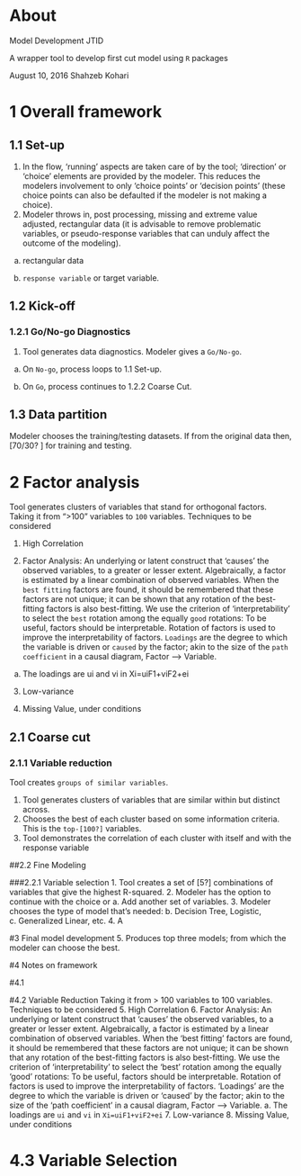 

# About
Model Development JTID

A wrapper tool to develop first cut model using `R` packages

August 10, 2016
Shahzeb Kohari


# 1	Overall framework

## 1.1	Set-up
1.	In the flow, 'running' aspects are taken care of by the tool; 'direction' or 'choice' elements are provided by the modeler. This reduces the modelers involvement to only 'choice points' or 'decision points' (these choice points can also be defaulted if the modeler is not making a choice).
2.	Modeler throws in, post processing, missing and extreme value adjusted, rectangular data (it is advisable to remove problematic variables, or pseudo-response variables that can unduly affect the outcome of the modeling).

a.	rectangular data

b.	`response variable` or target variable.

## 1.2	Kick-off

### 1.2.1	Go/No-go Diagnostics
1.	Tool generates data diagnostics. Modeler gives a `Go/No-go`. 

a.	On `No-go`, process loops to 1.1 Set-up. 

b.	On `Go`, process continues to 1.2.2 Coarse Cut.

## 1.3	Data partition
Modeler chooses the training/testing datasets. If from the original data then, [70/30? ] for training and testing. 

# 2	Factor analysis
Tool generates clusters of variables that stand for orthogonal factors. 
Taking it from “>100” variables to `100` variables. Techniques to be considered

1.	High Correlation

2.	Factor Analysis: An underlying or latent construct that ‘causes’ the observed variables, to a greater or lesser extent. Algebraically, a factor is estimated by a linear combination of observed variables. When the `best fitting` factors are found, it should be remembered that these factors are not unique; it can be shown that any rotation of the best-fitting factors is also best-fitting. We use the criterion of ‘interpretability’ to select the `best` rotation among the equally `good` rotations: To be useful, factors should be interpretable. Rotation of factors is used to improve the interpretability of factors. `Loadings` are the degree to which the variable is driven or `caused` by the factor; akin to the size of the `path coefficient` in a causal diagram, Factor –> Variable. 

a.	The loadings are  ui and vi in Xi=uiF1+viF2+ei

3.	Low-variance

4.	Missing Value, under conditions

## 2.1	Coarse cut 

### 2.1.1	Variable reduction
Tool creates `groups of similar variables`.

1.	Tool generates clusters of variables that are similar within but distinct across. 
2.	Chooses the best of each cluster based on some information criteria. This is the `top-[100?]` variables.  
3.	Tool demonstrates the correlation of each cluster with itself and with the response variable

##2.2	Fine Modeling

###2.2.1	Variable selection
1.	Tool creates a set of [5?] combinations of variables that give the highest R-squared.
2.	Modeler has the option to continue with the choice or 
a.	Add another set of variables. 
3.	Modeler chooses the type of model that’s needed: 
b.	Decision Tree, Logistic, 
c.	Generalized Linear, etc.
4.	A

#3	Final model development
5.	Produces top three models; from which the modeler can choose the best.

#4	Notes on framework 

#4.1	

#4.2	Variable Reduction
Taking it from > 100 variables to 100 variables. Techniques to be considered
5.	High Correlation
6.	Factor Analysis: An underlying or latent construct that ‘causes’ the observed variables, to a greater or lesser extent. Algebraically, a factor is estimated by a linear combination of observed variables. When the 'best fitting' factors are found, it should be remembered that these factors are not unique; it can be shown that any rotation of the best-fitting factors is also best-fitting. We use the criterion of 'interpretability' to select the 'best' rotation among the equally 'good' rotations: To be useful, factors should be interpretable. Rotation of factors is used to improve the interpretability of factors. 
'Loadings' are the degree to which the variable is driven or 'caused' by the factor; akin to the size of the 'path coefficient' in a causal diagram, Factor –> Variable. 
a.	The loadings are  `ui` and `vi` in `Xi=uiF1+viF2+ei`
7.	Low-variance
8.	Missing Value, under conditions

# 4.3	Variable Selection





